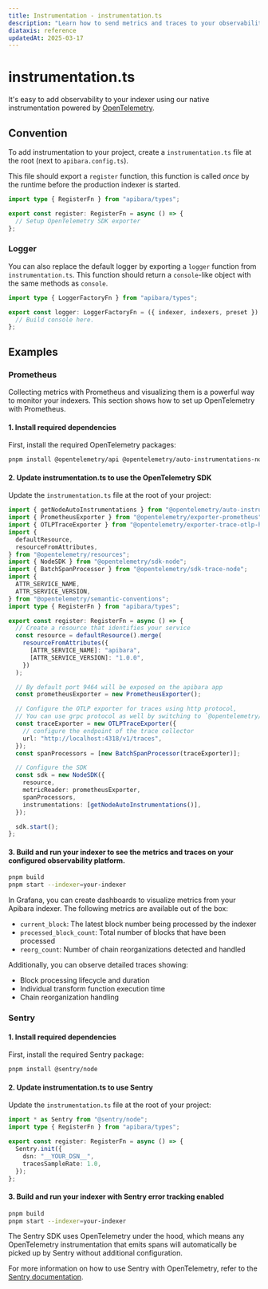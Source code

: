 ```yaml
---
title: Instrumentation - instrumentation.ts
description: "Learn how to send metrics and traces to your observability platform using instrumentation.ts."
diataxis: reference
updatedAt: 2025-03-17
---
```


# instrumentation.ts

It's easy to add observability to your indexer using our native instrumentation powered by [OpenTelemetry](https://opentelemetry.io/).

## Convention

To add instrumentation to your project, create a `instrumentation.ts` file at the root (next to `apibara.config.ts`).

This file should export a `register` function, this function is called _once_ by the runtime before the production indexer is started.

```ts [instrumentation.ts]
import type { RegisterFn } from "apibara/types";

export const register: RegisterFn = async () => {
  // Setup OpenTelemetry SDK exporter
};
```

### Logger

You can also replace the default logger by exporting a `logger` function from `instrumentation.ts`. This function should return a `console`-like object with the same methods as `console`.

```ts [instrumentation.ts]
import type { LoggerFactoryFn } from "apibara/types";

export const logger: LoggerFactoryFn = ({ indexer, indexers, preset }) => {
  // Build console here.
};
```

## Examples

### Prometheus

Collecting metrics with Prometheus and visualizing them is a powerful way to monitor your indexers. This section shows how to set up OpenTelemetry with Prometheus.

#### 1. Install required dependencies

First, install the required OpenTelemetry packages:

```bash
pnpm install @opentelemetry/api @opentelemetry/auto-instrumentations-node @opentelemetry/exporter-prometheus @opentelemetry/exporter-trace-otlp-http @opentelemetry/resources @opentelemetry/sdk-node @opentelemetry/sdk-trace-node @opentelemetry/semantic-conventions
```

#### 2. Update instrumentation.ts to use the OpenTelemetry SDK

Update the `instrumentation.ts` file at the root of your project:

```ts [instrumentation.ts]
import { getNodeAutoInstrumentations } from "@opentelemetry/auto-instrumentations-node";
import { PrometheusExporter } from "@opentelemetry/exporter-prometheus";
import { OTLPTraceExporter } from "@opentelemetry/exporter-trace-otlp-http";
import {
  defaultResource,
  resourceFromAttributes,
} from "@opentelemetry/resources";
import { NodeSDK } from "@opentelemetry/sdk-node";
import { BatchSpanProcessor } from "@opentelemetry/sdk-trace-node";
import {
  ATTR_SERVICE_NAME,
  ATTR_SERVICE_VERSION,
} from "@opentelemetry/semantic-conventions";
import type { RegisterFn } from "apibara/types";

export const register: RegisterFn = async () => {
  // Create a resource that identifies your service
  const resource = defaultResource().merge(
    resourceFromAttributes({
      [ATTR_SERVICE_NAME]: "apibara",
      [ATTR_SERVICE_VERSION]: "1.0.0",
    })
  );

  // By default port 9464 will be exposed on the apibara app
  const prometheusExporter = new PrometheusExporter();

  // Configure the OTLP exporter for traces using http protocol,
  // You can use grpc protocol as well by switching to `@opentelemetry/exporter-trace-otlp-grpc`.
  const traceExporter = new OTLPTraceExporter({
    // configure the endpoint of the trace collector
    url: "http://localhost:4318/v1/traces",
  });
  const spanProcessors = [new BatchSpanProcessor(traceExporter)];

  // Configure the SDK
  const sdk = new NodeSDK({
    resource,
    metricReader: prometheusExporter,
    spanProcessors,
    instrumentations: [getNodeAutoInstrumentations()],
  });

  sdk.start();
};
```

#### 3. Build and run your indexer to see the metrics and traces on your configured observability platform.

```bash
pnpm build
pnpm start --indexer=your-indexer
```

In Grafana, you can create dashboards to visualize metrics from your Apibara indexer. The following metrics are available out of the box:

- `current_block`: The latest block number being processed by the indexer
- `processed_block_count`: Total number of blocks that have been processed
- `reorg_count`: Number of chain reorganizations detected and handled

Additionally, you can observe detailed traces showing:

- Block processing lifecycle and duration
- Individual transform function execution time
- Chain reorganization handling

### Sentry

#### 1. Install required dependencies

First, install the required Sentry package:

```bash
pnpm install @sentry/node
```

#### 2. Update instrumentation.ts to use Sentry

Update the `instrumentation.ts` file at the root of your project:

```ts [instrumentation.ts]
import * as Sentry from "@sentry/node";
import type { RegisterFn } from "apibara/types";

export const register: RegisterFn = async () => {
  Sentry.init({
    dsn: "__YOUR_DSN__",
    tracesSampleRate: 1.0,
  });
};
```

#### 3. Build and run your indexer with Sentry error tracking enabled

```bash
pnpm build
pnpm start --indexer=your-indexer
```

The Sentry SDK uses OpenTelemetry under the hood, which means any OpenTelemetry instrumentation that emits spans will automatically be picked up by Sentry without additional configuration.

For more information on how to use Sentry with OpenTelemetry, refer to the [Sentry documentation](https://docs.sentry.io/platforms/javascript/guides/node/opentelemetry/).
